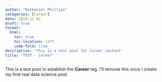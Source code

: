 ```yaml
--- 
author: "Nathaniel Phillips" 
categories: [Career] 
date: 2024-12-02
draft: true
format:
  html:
    toc: true
    toc-location: left
    code-fold: true
description: "This is a test post for Career content" 
title: "TEST - Career" 
---
```


::: {.callout-note}
This is a test post to establish the **Career** tag. I'll remove this once I create my first real data science post.
:::
